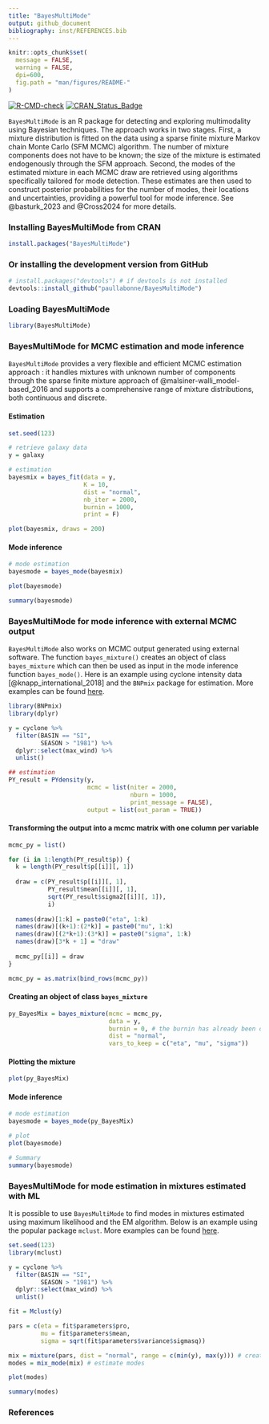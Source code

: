 ```yaml
---
title: "BayesMultiMode"
output: github_document
bibliography: inst/REFERENCES.bib
---
```


```r
knitr::opts_chunk$set(
  message = FALSE,
  warning = FALSE,
  dpi=600,
  fig.path = "man/figures/README-"
)
```

<!-- badges: start -->
[![R-CMD-check](https://github.com/paullabonne/BayesMultiMode/actions/workflows/R-CMD-check.yaml/badge.svg)](https://github.com/paullabonne/BayesMultiMode/actions/workflows/R-CMD-check.yaml)
[![CRAN_Status_Badge](https://www.r-pkg.org/badges/version/BayesMultiMode)](https://cran.r-project.org/package=BayesMultiMode)
<!-- badges: end -->

`BayesMultiMode` is an R package for detecting and exploring multimodality using Bayesian techniques. The approach works in two stages. First, a mixture distribution is fitted on the data using a sparse finite mixture Markov chain Monte Carlo (SFM MCMC) algorithm. The number of mixture components does not have to be known; the size of the mixture is estimated endogenously through the SFM approach. Second, the modes of the estimated mixture in each MCMC draw are retrieved using algorithms specifically tailored for mode detection. These estimates are then used to construct posterior probabilities for the number of modes, their locations and uncertainties, providing a powerful tool for mode inference. See @basturk_2023 and @Cross2024 for more details.

### Installing BayesMultiMode from CRAN
```r
install.packages("BayesMultiMode")
```

### Or installing the development version from GitHub
```r
# install.packages("devtools") # if devtools is not installed 
devtools::install_github("paullabonne/BayesMultiMode")
```

### Loading BayesMultiMode
```r
library(BayesMultiMode)
```

### BayesMultiMode for MCMC estimation and mode inference
`BayesMultiMode` provides a very flexible and efficient MCMC estimation approach : it handles mixtures with unknown number of components through the sparse finite mixture approach of @malsiner-walli_model-based_2016 and supports a comprehensive range of mixture distributions, both continuous and discrete.

#### Estimation
```r
set.seed(123)

# retrieve galaxy data
y = galaxy

# estimation
bayesmix = bayes_fit(data = y,
                     K = 10,
                     dist = "normal",
                     nb_iter = 2000,
                     burnin = 1000,
                     print = F)

plot(bayesmix, draws = 200)
```

#### Mode inference
```r
# mode estimation
bayesmode = bayes_mode(bayesmix)

plot(bayesmode)

summary(bayesmode)
```

### BayesMultiMode for mode inference with external MCMC output
`BayesMultiMode` also works on MCMC output generated using external software. The function `bayes_mixture()` creates an object of class `bayes_mixture` which can then be used as input in the mode inference function `bayes_mode()`. Here is an example using cyclone intensity data [@knapp_international_2018] and the `BNPmix` package for estimation. More examples can be found [here](https://github.com/paullabonne/BayesMultiMode/blob/main/external_comp.md).
```r
library(BNPmix)
library(dplyr)

y = cyclone %>%
  filter(BASIN == "SI",
         SEASON > "1981") %>%
  dplyr::select(max_wind) %>%
  unlist()

## estimation
PY_result = PYdensity(y,
                      mcmc = list(niter = 2000,
                                  nburn = 1000,
                                  print_message = FALSE),
                      output = list(out_param = TRUE))
```

#### Transforming the output into a mcmc matrix with one column per variable
```r
mcmc_py = list()

for (i in 1:length(PY_result$p)) {
  k = length(PY_result$p[[i]][, 1])
  
  draw = c(PY_result$p[[i]][, 1],
           PY_result$mean[[i]][, 1],
           sqrt(PY_result$sigma2[[i]][, 1]),
           i)
  
  names(draw)[1:k] = paste0("eta", 1:k)
  names(draw)[(k+1):(2*k)] = paste0("mu", 1:k)
  names(draw)[(2*k+1):(3*k)] = paste0("sigma", 1:k)
  names(draw)[3*k + 1] = "draw"
  
  mcmc_py[[i]] = draw
}

mcmc_py = as.matrix(bind_rows(mcmc_py))
```

#### Creating an object of class `bayes_mixture`
```r
py_BayesMix = bayes_mixture(mcmc = mcmc_py,
                            data = y,
                            burnin = 0, # the burnin has already been discarded
                            dist = "normal",
                            vars_to_keep = c("eta", "mu", "sigma"))
```

#### Plotting the mixture
```r
plot(py_BayesMix)
```

#### Mode inference
```r
# mode estimation
bayesmode = bayes_mode(py_BayesMix)

# plot
plot(bayesmode)

# Summary 
summary(bayesmode)
```

### BayesMultiMode for mode estimation in mixtures estimated with ML
It is possible to use `BayesMultiMode` to find modes in mixtures estimated using maximum likelihood and the EM algorithm. Below is an example using the popular package `mclust`. More examples can be found [here](https://github.com/paullabonne/BayesMultiMode/blob/main/external_comp.md).
```r
set.seed(123)
library(mclust)

y = cyclone %>%
  filter(BASIN == "SI",
         SEASON > "1981") %>%
  dplyr::select(max_wind) %>%
  unlist()

fit = Mclust(y)

pars = c(eta = fit$parameters$pro,
         mu = fit$parameters$mean,
         sigma = sqrt(fit$parameters$variance$sigmasq))

mix = mixture(pars, dist = "normal", range = c(min(y), max(y))) # create new object of class Mixture
modes = mix_mode(mix) # estimate modes

plot(modes)

summary(modes)
```


### References
